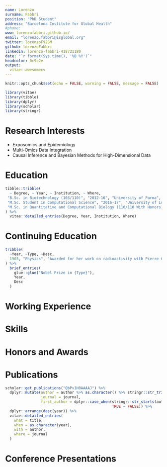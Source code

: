 ```yaml
---
name: Lorenzo
surname: Fabbri
position: "PhD Student"
address: "Barcelona Institute for Global Health"
#phone:
www: lorenzofabbri.github.io/
email: "lorenzo.fabbri@isglobal.org"
twitter: lorenzoF92SM
github: lorenzoFabbri
linkedin: lorenzo-fabbri-418721180
date: "`r format(Sys.time(), '%B %Y')`"
headcolor: 0c9c2e
output:
  vitae::awesomecv
---
```


```r
knitr::opts_chunk$set(echo = FALSE, warning = FALSE, message = FALSE)

library(vitae)
library(tibble)
library(dplyr)
library(scholar)
library(stringr)
```

# Research Interests

 * Exposomics and Epidemiology
 * Multi-Omics Data Integration
 * Causal Inference and Bayesian Methods for High-Dimensional Data
 
# Education

```r
tibble::tribble(
  ~ Degree, ~ Year, ~ Institution, ~ Where, 
 "B.Sc. in Biotechnology (103/110)", "2012-16", "University of Parma", "Parma, Italy", 
 "M.Sc. Student in Computational Science", "2016-17", "University of Lugano", "Lugano, Switzerland", 
 "M.Sc. in Quantitative and Computational Biology (110/110 With Honors)", "2017-19", "University of Trento", "Trento, Italy"
) %>%
  vitae::detailed_entries(Degree, Year, Institution, Where)
```

# Continuing Education

```r
tribble(
  ~Year, ~Type, ~Desc,
  1903, "Physics", "Awarded for her work on radioactivity with Pierre Curie and Henri Becquerel"
) %>% 
  brief_entries(
    glue::glue("Nobel Prize in {Type}"),
    Year, 
    Desc
  )
```

# Working Experience

# Skills

# Honors and Awards

# Publications

```r
scholar::get_publications("QbPv1H0AAAAJ") %>%
  dplyr::mutate(author = author %>% as.character() %>% stringr::str_trim(), 
                journal = journal, 
                first_author = dplyr::case_when(stringr::str_starts(author, "L Fabbri") ~ TRUE, 
                                                TRUE ~ FALSE)) %>%
  dplyr::arrange(desc(year)) %>%
  vitae::detailed_entries(
    what = title, 
    when = as.character(year), 
    with = author, 
    where = journal
  )
```

# Conference Presentations
